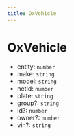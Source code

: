 ```yaml
---
title: OxVehicle
---
```


# OxVehicle

- entity: `number`
- make: `string`
- model: `string`
- netId: `number`
- plate: `string`
- group?: `string`
- id?: `number`
- owner?: `number`
- vin?: `string`